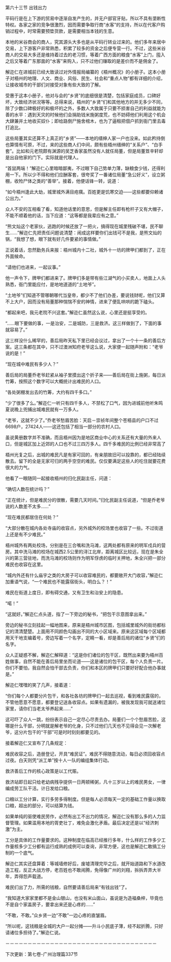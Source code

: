 

第六十三节 出钱出力

平码行是在上下游的贸易中逐渐自发产生的，并无户部官牙贴，所以不具有垄断性特权。各家之家的竞争很激烈，因而需要争取行商“水客”的支持，所以在代客户购销过程中，时常需要预垫货款，是需要相当本钱的生意。

本地的米谷商会的商人，究其源头大多也是从平码行转业过来的。他们多年来居中交易，上下游客户非常熟悉，积累了较多的资金之后便专营一行。不过，这些米谷商人的交易大多还是维持着过去的老习惯，等着广西方面的粮食“水客”上门，囤入之后又等着广东那面的“水客”来购入，只不过他们赚取的是差价而不是佣金了。

解迩仁在进城前已经大致读过对外情报局编纂的《梧州概况》的小册子。这本小册子对梧州的地理、人文、商业、风俗、民生、社会和“重点人物”都有详细的介绍，让接收城市的干部们对接受对象有些大致的了解。

受惠于这本小册子，他对与会的“乡贤”的底细很是清楚，包括家庭成员，口碑好坏，大致经济状况等等。总得来说，梧州的“乡贤”们和其他地方的并无多少不同，除了少数口碑极好的和极坏的之外，多数人大致属于只要不损害自己的利益就能为善的水平：遇到天灾的时候他们会捐助钱米施粥度荒，也不妨碍他们利用这个机会大肆兼并土地收买奴仆；即给路倒尸施舍棺木，也为了逼租把佃户抓到衙门里去毒打追比。

这些局董其实还算不上真正的“乡贤”――本地的缙绅人家一户也没来。如此矜持倒也算情有可原，不过，来的这些商人们中间，颇有些梧州缙绅的“关系户”、“白手套”。比如和元老院颇有渊源的吴芝香家虽然没有人就任局董，但是局董笪辛轩却是出自他家的门下。实际就是代理人。

“首鼠两端！”解迩仁心里暗暗鄙夷，不过眼下自己势单力薄，缺粮食少钱，还得利用一下。所以少不得和他们应酬客套，很夸奖了一番诸位局董“急公好义”，设立粥棚，收殓尸体之类的“善举”。接着，他便话锋一转，说道：

“如今梧州逢此大劫，城里城外满目疮痍。百姓更是饥寒交迫――这些都要仰赖诸公出力。”

众人不安的互相看了看，知道他话里的意思，但是解主任即有枪杆子又有大帽子，不能不顺着他的话，当下应道：“这等都是我辈应有之意。”

“熊文灿这个老家伙，逃跑的时候还放了一把火，搞得现在城里残破不堪，民不聊生……”解迩仁先把责任问题说清楚：闹成这样要你们出钱可不是我，是熊文灿的锅，“我想了想，眼下就有好几件要紧的事情做。”

正说着话，忽然勤务兵来报：梧州城内十二社，城外十一坊的牌甲们都到了，正在外面候命。

“请他们也进来，一起议事。”

他一声令下，牌甲们都进来了。牌甲们多是带有些江湖气的小买卖人，地面上人头熟悉，衙门里能应付，是地地道道的“土地爷”。

“土地爷”们知道不管哪朝哪代当皇帝，都少不了他们办差，要说钱财呢，他们又算不上大户，因而没有局董那种惴惴不安的神情，进来了便乱哄哄的跪下磕头。

“都起来吧，我元老院不兴这套。”解迩仁虽然这么说，心里还是挺享受的。

“……眼下要做的事，一是治安，二是城防，三是救济。这三样做到了，下面的事就容易了。”

这三样没什么稀罕的，善后局昨天私下里已经会议过，拿出了一个十一条的善后方案。这三条都在其中，只不过澳洲知府老爷这么说，大家便一起随声附和：“老爷说的是！”

“现在城中难民有多少人？”

善后局的局董乔老爷赶紧从袖子里摸出这个折子来――善后局在街上施粥，每日派竹筹，按照这个数字可以大概统计出难民的人口。

“各处粥棚发出去的竹筹，大约有四千多口。”

“少了很多了么。”解迩仁一听只有四千多人，不禁松了口气，因为进城前他听朱鸣夏说晚上兜捕出城难民就有一万多人。

“老爷，这就不少了。”乔老爷愁眉苦脸：天启－崇祯年间整个苍梧县的户口不过6698户，27424人――这还包括了相当一部分的农村人口。

虽说黄册数字并不准确，而且梧州因为是地区商业中心的关系还有大量的外来人口，但是城区加上近郊的人口也不过三四万多人。四千多难民的比例已经非常高了

梧州光复之后，出城的难民凡是有家可回的，有亲朋故旧可以投靠的，都已经陆续散去。留下的全是无家可归的两手空空的难民。仅仅要满足这些人的吃住就要花费很大的力气。

他看了一眼随同一起接收梧州的归化民副主任，问道：

“确切人数在统计吗？”

“正在统计，但是难民分的很散，需要几天时间。”归化民副主任说道，“但是乔老爷说的人数差不太多……”

“现在难民都居住在何处？”

“大部分散在城内各处寺庙的收容点，另外城外的校场里也收容了一些。不过街道上还是有不少难民。”

梧州城外有两处校场，分别是在三合嘴和洗马滩，这两处都有原来的明军戍兵的营房。其中洗马滩的校场在城西2.5公里的浔江北岸，距离城区比较远，现在是朱全兴的第三营驻地，而洗马滩的校场则作为明军俘虏的临时关押地，朱全兴把一部分难民也收容在这里。

“城内外还有什么庙宇之类的大房子可以收容难民的，都要敞开大门收容，”解迩仁加重语气说，“一个难民也不能露宿街头，明白么？！”

难民在街道上度日，即有碍交通，又有卫生和治安上的隐患。

“喏！”

“这就好。”解迩仁点头道，指了一下旁边的秘书，“把包干示意图拿出来。”

旁边的秘书立刻挂起一幅地图来，原来是梧州城市区图，包括城里城外的街坊都标记的清清楚楚。上面用不同颜色勾画出不同的大小区域来。原来这区域每个区域都用天干地支编着号，旁边写着一个名字，定睛一看，却是善后局的诸位“乡贤”们的名字。

众人正疑惑不解，解迩仁解释道：“这是你们诸位的包干区，既然出来要为梧州百姓做事，自然不能在善后局里坐而论道――这是诸位的包干区，每个人负责一片。你们不要怕，我自然会怕干部去负责，你们和本区的牌甲们只要好好配合他办事就是。”

解迩仁嘿嘿的笑了几声，接着道：

“你们每个人都要分片包干，和各社各坊的牌甲们一起去巡视，看到难民露宿的，不管他愿意不愿意，都要登记送各收容点。如果有遗漏的，被我发现我可就送诸位家里，请你们当老太爷养起来……”

这可吓了众人一跳，纷纷表示自己一定尽心尽责去办。局董们一个个愁眉苦脸，这哪是什么干部，分明就是解老爷的化身，只不过他们几天也不见得会见一次解老爷，这分片包干的“干部”可是时时刻刻都要见的。

接着解迩仁又宣布了几条规定：

难民收容之后，造册登记，开具“难民证”。难民不得随意流动，每日必须回收容点过夜。白天则凭“派工单”按十人一队的编组集体行动。

救济善后工作的核心政策是以工代赈。

救济站即日起只给老幼病残孕提供一日两顿稀粥，凡十三岁以上的难民男女，一律编成劳工队干活。计日发给口粮。

口粮以工分计算，实行多劳多得制度。但是每人必须每天一定的基础工作量以换取口粮，超出的部分，可以结算为钱。

如果单纯的驱使难民劳作，必然有出工不出力的情况，解迩仁没有那么多的人力监督管理。如果滥用本地的胥吏壮丁，难免会激化矛盾。最后决定还是以“经济刺激”为主。

工分是具体的工作量要求的。这种制度在临高已经推行多年，什么样的工作多少工作量核多少工分都有运行成熟的成例可以查询，非常方便，这也是解迩仁敢搞工分制的一个底气。

解迩仁其实还盘算着：等城墙修好后，废墟清理完毕之后，就开始道路和下水道改造工程，反正大战方停，老百姓也不敢闹腾，免得像广州的刘翔，拆拆弄弄大半年，弄得怨声载道。

难民们出了力，所需的钱粮，自然要请善后局来“有钱出钱”了。

“我知道大家家里都不是金山银山，也没有米山面山，虽说是为造福桑梓，毕竟也不是自个家盖房子，要拿出来还是心疼的……”

“不敢，不敢。”众乡贤一边“不敢”一边心疼的直皱眉。

“所以呢，这钱粮是全城的大户一起分摊――升斗小民底子薄，经不起折腾，只好请诸位多担待了。”解迩仁说。

－－－－－－－－－－－－－－－－－－－－－－－－－－－－－－－－－－

下次更新：第七卷-广州治理篇337节

